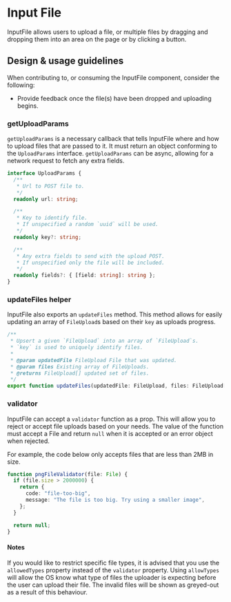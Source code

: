 
# Input File

<Meta title="Components/Forms and Inputs/InputFile/Docs" />

InputFile allows users to upload a file, or multiple files by dragging and
dropping them into an area on the page or by clicking a button.

## Design & usage guidelines

When contributing to, or consuming the InputFile component, consider the
following:

- Provide feedback once the file(s) have been dropped and uploading begins.

### getUploadParams

`getUploadParams` is a necessary callback that tells InputFile where and how to
upload files that are passed to it. It must return an object conforming to the
`UploadParams` interface. `getUploadParams` can be async, allowing for a network
request to fetch any extra fields.

```ts
interface UploadParams {
  /**
   * Url to POST file to.
   */
  readonly url: string;

  /**
   * Key to identify file.
   * If unspecified a random `uuid` will be used.
   */
  readonly key?: string;

  /**
   * Any extra fields to send with the upload POST.
   * If unspecified only the file will be included.
   */
  readonly fields?: { [field: string]: string };
}
```

### updateFiles helper

InputFile also exports an `updateFiles` method. This method allows for easily
updating an array of `FileUpload`s based on their `key` as uploads progress.

```ts
/**
 * Upsert a given `FileUpload` into an array of `FileUpload`s.
 * `key` is used to uniquely identify files.
 *
 * @param updatedFile FileUpload File that was updated.
 * @param files Existing array of FileUploads.
 * @returns FileUpload[] updated set of files.
 */
export function updateFiles(updatedFile: FileUpload, files: FileUpload[]);
```

### validator

InputFile can accept a `validator` function as a prop. This will allow you to
reject or accept file uploads based on your needs. The value of the function
must accept a File and return `null` when it is accepted or an error object when
rejected.

For example, the code below only accepts files that are less than 2MB in size.

```ts
function pngFileValidator(file: File) {
  if (file.size > 2000000) {
    return {
      code: "file-too-big",
      message: "The file is too big. Try using a smaller image",
    };
  }

  return null;
}
```

#### Notes

If you would like to restrict specific file types, it is advised that you use
the `allowedTypes` property instead of the `validator` property. Using
`allowTypes` will allow the OS know what type of files the uploader is expecting
before the user can upload their file. The invalid files will be shown as
greyed-out as a result of this behaviour.
